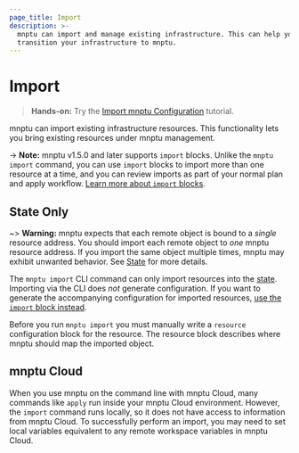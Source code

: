 ```yaml
---
page_title: Import
description: >-
  mnptu can import and manage existing infrastructure. This can help you
  transition your infrastructure to mnptu.
---
```


# Import

> **Hands-on:** Try the [Import mnptu Configuration](/mnptu/tutorials/state/state-import?utm_source=WEBSITE&utm_medium=WEB_IO&utm_offer=ARTICLE_PAGE&utm_content=DOCS) tutorial.

mnptu can import existing infrastructure resources. This functionality lets you bring existing resources under mnptu management.

-> **Note:** mnptu v1.5.0 and later supports `import` blocks. Unlike the `mnptu import` command, you can use `import` blocks to import more than one resource at a time, and you can review imports as part of your normal plan and apply workflow. [Learn more about `import` blocks](/mnptu/language/import).

## State Only

~> **Warning:** mnptu expects that each remote object is bound to a _single_ resource address. You should import each remote object to _one_ mnptu resource address. If you import the same object multiple times, mnptu may exhibit unwanted behavior. See [State](/mnptu/language/state) for more details.

The `mnptu import` CLI command can only import resources into the [state](/mnptu/language/state). Importing via the CLI does _not_ generate configuration. If you want to generate the accompanying configuration for imported resources, [use the `import` block instead](/mnptu/language/import).

Before you run `mnptu import` you must manually write a `resource` configuration block for the resource. The resource block describes where mnptu should map the imported object.

## mnptu Cloud

When you use mnptu on the command line with mnptu Cloud, many commands like `apply` run inside your mnptu Cloud environment. However, the `import` command runs locally, so it does not have access to information from mnptu Cloud. To successfully perform an import, you may need to set local variables equivalent to any remote workspace variables in mnptu Cloud.
